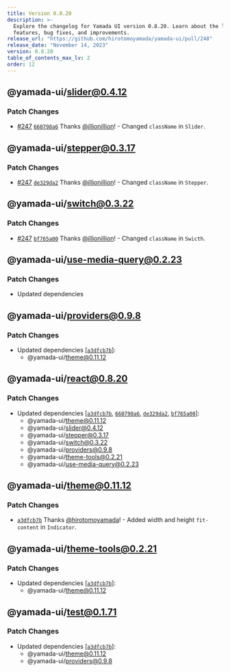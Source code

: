 ```yaml
---
title: Version 0.8.20
description: >-
  Explore the changelog for Yamada UI version 0.8.20. Learn about the latest
  features, bug fixes, and improvements.
release_url: "https://github.com/hirotomoyamada/yamada-ui/pull/248"
release_date: "November 14, 2023"
version: 0.8.20
table_of_contents_max_lv: 2
order: 12
---
```


## @yamada-ui/slider@0.4.12

### Patch Changes

- [#247](https://github.com/hirotomoyamada/yamada-ui/pull/247) [`660798a6`](https://github.com/hirotomoyamada/yamada-ui/commit/660798a63fcbb0fe86a2c218ae5a3175e5e0b5ec) Thanks [@illionillion](https://github.com/illionillion)! - Changed `className` in `Slider`.

## @yamada-ui/stepper@0.3.17

### Patch Changes

- [#247](https://github.com/hirotomoyamada/yamada-ui/pull/247) [`de329da2`](https://github.com/hirotomoyamada/yamada-ui/commit/de329da27afa52fe5b03c79b7f506dcb99c4279b) Thanks [@illionillion](https://github.com/illionillion)! - Changed `className` in `Stepper`.

## @yamada-ui/switch@0.3.22

### Patch Changes

- [#247](https://github.com/hirotomoyamada/yamada-ui/pull/247) [`bf765a00`](https://github.com/hirotomoyamada/yamada-ui/commit/bf765a00f234f89c4f08f312e942d9a781a6b6b7) Thanks [@illionillion](https://github.com/illionillion)! - Changed `className` in `Swicth`.

## @yamada-ui/use-media-query@0.2.23

### Patch Changes

- Updated dependencies

## @yamada-ui/providers@0.9.8

### Patch Changes

- Updated dependencies \[[`a3dfcb7b`](https://github.com/hirotomoyamada/yamada-ui/commit/a3dfcb7befa31608a00e7928ee51e219810d23bd)]:
  - @yamada-ui/theme@0.11.12

## @yamada-ui/react@0.8.20

### Patch Changes

- Updated dependencies \[[`a3dfcb7b`](https://github.com/hirotomoyamada/yamada-ui/commit/a3dfcb7befa31608a00e7928ee51e219810d23bd), [`660798a6`](https://github.com/hirotomoyamada/yamada-ui/commit/660798a63fcbb0fe86a2c218ae5a3175e5e0b5ec), [`de329da2`](https://github.com/hirotomoyamada/yamada-ui/commit/de329da27afa52fe5b03c79b7f506dcb99c4279b), [`bf765a00`](https://github.com/hirotomoyamada/yamada-ui/commit/bf765a00f234f89c4f08f312e942d9a781a6b6b7)]:
  - @yamada-ui/theme@0.11.12
  - @yamada-ui/slider@0.4.12
  - @yamada-ui/stepper@0.3.17
  - @yamada-ui/switch@0.3.22
  - @yamada-ui/providers@0.9.8
  - @yamada-ui/theme-tools@0.2.21
  - @yamada-ui/use-media-query@0.2.23

## @yamada-ui/theme@0.11.12

### Patch Changes

- [`a3dfcb7b`](https://github.com/hirotomoyamada/yamada-ui/commit/a3dfcb7befa31608a00e7928ee51e219810d23bd) Thanks [@hirotomoyamada](https://github.com/hirotomoyamada)! - Added width and height `fit-content` in `Indicator`.

## @yamada-ui/theme-tools@0.2.21

### Patch Changes

- Updated dependencies \[[`a3dfcb7b`](https://github.com/hirotomoyamada/yamada-ui/commit/a3dfcb7befa31608a00e7928ee51e219810d23bd)]:
  - @yamada-ui/theme@0.11.12

## @yamada-ui/test@0.1.71

### Patch Changes

- Updated dependencies \[[`a3dfcb7b`](https://github.com/hirotomoyamada/yamada-ui/commit/a3dfcb7befa31608a00e7928ee51e219810d23bd)]:
  - @yamada-ui/theme@0.11.12
  - @yamada-ui/providers@0.9.8
